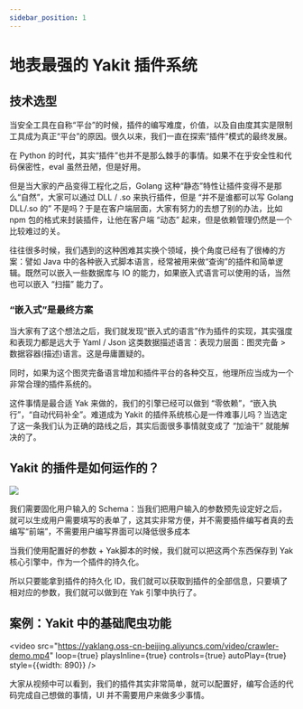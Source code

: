 ```yaml
---
sidebar_position: 1
---
```


# 地表最强的 Yakit 插件系统

## 技术选型

当安全工具在自称“平台”的时候，插件的编写难度，价值，以及自由度其实是限制工具成为真正“平台”的原因。很久以来，我们一直在探索“插件”模式的最终发展。

在 Python 的时代，其实“插件”也并不是那么棘手的事情。如果不在乎安全性和代码保密性，eval 虽然丑陋，但是好用。

但是当大家的产品变得工程化之后，Golang 这种“静态”特性让插件变得不是那么“自然”，大家可以通过 DLL / .so 来执行插件，但是 “并不是谁都可以写 Golang DLL/.so 的” 不是吗？于是在客户端层面，大家有努力的去想了别的办法，比如 npm 包的格式来封装插件，让他在客户端 “动态” 起来，但是依赖管理仍然是一个比较难过的关。

往往很多时候，我们遇到的这种困难其实换个领域，换个角度已经有了很棒的方案：譬如 Java 中的各种嵌入式脚本语言，经常被用来做“查询”的插件和简单逻辑。既然可以嵌入一些数据库与 IO 的能力，如果嵌入式语言可以使用的话，当然也可以嵌入 “扫描” 能力了。

### “嵌入式”是最终方案

当大家有了这个想法之后，我们就发现“嵌入式的语言”作为插件的实现，其实强度和表现力都是远大于 Yaml / Json 这类数据描述语言：表现力层面：图灵完备 > 数据容器(描述)语言。这是毋庸置疑的。

同时，如果为这个图灵完备语言增加和插件平台的各种交互，他理所应当成为一个非常合理的插件系统的。

这件事情是最合适 Yak 来做的，我们的引擎已经可以做到 “零依赖”，“嵌入执行”，“自动代码补全”。难道成为 Yakit 的插件系统核心是一件难事儿吗？当选定了这一条我们认为正确的路线之后，其实后面很多事情就变成了 “加油干” 就能解决的了。

## Yakit 的插件是如何运作的？

![](/img/products/yakit/yak-plugin-how-to.png)

我们需要固化用户输入的 Schema：当我们把用户输入的参数预先设定好之后，就可以生成用户需要填写的表单了，这其实非常方便，并不需要插件编写者真的去编写“前端”，不需要用户编写界面可以降低很多成本

当我们使用配置好的参数 + Yak脚本的时候，我们就可以把这两个东西保存到 Yak 核心引擎中，作为一个插件的持久化。

所以只要能拿到插件的持久化 ID，我们就可以获取到插件的全部信息，只要填了相对应的参数，我们就可以做到在 Yak 引擎中执行了。

## 案例：Yakit 中的基础爬虫功能

<video
    src="https://yaklang.oss-cn-beijing.aliyuncs.com/video/crawler-demo.mp4"
    loop={true} playsInline={true} controls={true} autoPlay={true} style={{width: 890}}
/>

大家从视频中可以看到，我们的插件其实非常简单，就可以配置好，编写合适的代码完成自己想做的事情，UI 并不需要用户来做多少事情。